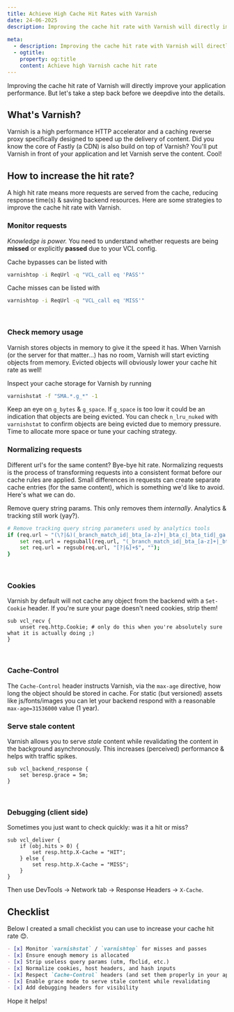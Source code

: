 ```yaml
---
title: Achieve High Cache Hit Rates with Varnish
date: 24-06-2025
description: Improving the cache hit rate with Varnish will directly improve your web (app) performance. Here's how we can achieve that.
  
meta:
  - description: Improving the cache hit rate with Varnish will directly improve your web (app) performance. Here's how we can achieve that.
  - ogtitle:
    property: og:title
    content: Achieve high Varnish cache hit rate
---
```


Improving the cache hit rate of Varnish will directly improve your application performance. But let's take a step back before we deepdive into the details.

## What's Varnish?
Varnish is a high performance HTTP accelerator and a caching reverse proxy specifically designed to speed up the delivery of content. Did you know the core of Fastly (a CDN) is also build on top of Varnish? You'll put Varnish in front of your application and let Varnish serve the content. Cool!

## How to increase the hit rate?
A high hit rate means more requests are served from the cache, reducing response time(s) & saving backend resources. Here are some strategies to improve the cache hit rate with Varnish.

### Monitor requests
_Knowledge is power._ You need to understand whether requests are being **missed** or explicitly **passed** due to your VCL config.

Cache bypasses can be listed with 
```bash
varnishtop -i ReqUrl -q "VCL_call eq 'PASS'"
```

Cache misses can be listed with 

```bash
varnishtop -i ReqUrl -q "VCL_call eq 'MISS'"
```
<br/>

### Check memory usage
Varnish stores objects in memory to give it the speed it has. When Varnish (or the server for that matter...) has no room, Varnish will start evicting objects from memory. Evicted objects will obviously lower your cache hit rate as well!

Inspect your cache storage for Varnish by running

```bash
varnishstat -f "SMA.*.g_*" -1
```

Keep an eye on `g_bytes` & `g_space`. If `g_space` is too low it could be an indication that objects are being evicted. You can check `n_lru_nuked` with `varnishstat` to confirm objects are being evicted due to memory pressure. Time to allocate more space or tune your caching strategy.

### Normalizing requests
Different url's for the same content? Bye-bye hit rate. Normalizing requests is the process of transforming requests into a consistent format before our cache rules are applied. Small differences in requests can create separate cache entries (for the same content), which is something we'd like to avoid. Here's what we can do.

Remove query string params. This only removes them _internally_. Analytics & tracking still work (yay?).

```bash
# Remove tracking query string parameters used by analytics tools
if (req.url ~ "(\?|&)(_branch_match_id|_bta_[a-z]+|_bta_c|_bta_tid|_ga|_gl|_ke|_kx|campid|cof|customid|cx|dclid|dm_i|ef_id|epik|fbclid|gad_source|gbraid|gclid|gclsrc|gdffi|gdfms|gdftrk|hsa_acc|hsa_ad|hsa_cam|hsa_grp|hsa_kw|hsa_mt|hsa_net|hsa_src|hsa_tgt|hsa_ver|ie|igshid|irclickid|matomo_campaign|matomo_cid|matomo_content|matomo_group|matomo_keyword|matomo_medium|matomo_placement|matomo_source|mc_[a-z]+|mc_cid|mc_eid|mkcid|mkevt|mkrid|mkwid|msclkid|mtm_campaign|mtm_cid|mtm_content|mtm_group|mtm_keyword|mtm_medium|mtm_placement|mtm_source|nb_klid|ndclid|origin|pcrid|piwik_campaign|piwik_keyword|piwik_kwd|pk_campaign|pk_keyword|pk_kwd|redirect_log_mongo_id|redirect_mongo_id|rtid|s_kwcid|sb_referer_host|sccid|si|siteurl|sms_click|sms_source|sms_uph|srsltid|toolid|trk_contact|trk_module|trk_msg|trk_sid|ttclid|twclid|utm_[a-z]+|utm_campaign|utm_content|utm_creative_format|utm_id|utm_marketing_tactic|utm_medium|utm_source|utm_source_platform|utm_term|vmcid|wbraid|yclid|zanpid)=") {
    set req.url = regsuball(req.url, "(_branch_match_id|_bta_[a-z]+|_bta_c|_bta_tid|_ga|_gl|_ke|_kx|campid|cof|customid|cx|dclid|dm_i|ef_id|epik|fbclid|gad_source|gbraid|gclid|gclsrc|gdffi|gdfms|gdftrk|hsa_acc|hsa_ad|hsa_cam|hsa_grp|hsa_kw|hsa_mt|hsa_net|hsa_src|hsa_tgt|hsa_ver|ie|igshid|irclickid|matomo_campaign|matomo_cid|matomo_content|matomo_group|matomo_keyword|matomo_medium|matomo_placement|matomo_source|mc_[a-z]+|mc_cid|mc_eid|mkcid|mkevt|mkrid|mkwid|msclkid|mtm_campaign|mtm_cid|mtm_content|mtm_group|mtm_keyword|mtm_medium|mtm_placement|mtm_source|nb_klid|ndclid|origin|pcrid|piwik_campaign|piwik_keyword|piwik_kwd|pk_campaign|pk_keyword|pk_kwd|redirect_log_mongo_id|redirect_mongo_id|rtid|s_kwcid|sb_referer_host|sccid|si|siteurl|sms_click|sms_source|sms_uph|srsltid|toolid|trk_contact|trk_module|trk_msg|trk_sid|ttclid|twclid|utm_[a-z]+|utm_campaign|utm_content|utm_creative_format|utm_id|utm_marketing_tactic|utm_medium|utm_source|utm_source_platform|utm_term|vmcid|wbraid|yclid|zanpid)=[-_A-z0-9+(){}%.*]+&?", "");
    set req.url = regsub(req.url, "[?|&]+$", "");
}
```
<br/>

### Cookies
Varnish by default will not cache any object from the backend with a `Set-Cookie` header. If you're sure your page doesn't need cookies, strip them!

```vcl
sub vcl_recv {
    unset req.http.Cookie; # only do this when you're absolutely sure what it is actually doing ;)
}
```
<br/>

### Cache-Control
The `Cache-Control` header instructs Varnish, via the `max-age` directive, how long the object should be stored in cache. For static 
(but versioned) assets like js/fonts/images you can let your backend respond with a reasonable `max-age=31536000` value (1 year).

### Serve stale content
Varnish allows you to serve _stale_ content while revalidating the content in the background asynchronously. This increases (perceived) performance & helps with traffic spikes.

```vcl
sub vcl_backend_response {
    set beresp.grace = 5m;
}
```
<br/>

### Debugging (client side)
Sometimes you just want to check quickly: was it a hit or miss?

```vcl
sub vcl_deliver {
    if (obj.hits > 0) {
        set resp.http.X-Cache = "HIT";
    } else {
        set resp.http.X-Cache = "MISS";
    }
}
```

Then use DevTools → Network tab → Response Headers → `X-Cache`.

## Checklist
Below I created a small checklist you can use to increase your cache hit rate 😊.

```markdown
- [x] Monitor `varnishstat` / `varnishtop` for misses and passes
- [x] Ensure enough memory is allocated
- [x] Strip useless query params (utm, fbclid, etc.)
- [x] Normalize cookies, host headers, and hash inputs
- [x] Respect `Cache-Control` headers (and set them properly in your app)
- [x] Enable grace mode to serve stale content while revalidating
- [x] Add debugging headers for visibility
```

Hope it helps!